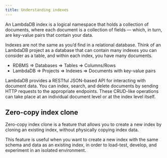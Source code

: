 ```yaml
---
title: Understanding indexes
---
```


An LambdaDB index is a logical namespace that holds a collection of documents,
where each document is a collection of fields — which, in turn,
are key-value pairs that contain your data.

Indexes are not the same as you’d find in a relational database.
Think of an LambdaDB project as a database that can contain many indexes you can consider as a table,
and within each index, you have many documents.

* RDBMS => Databases => Tables => Columns/Rows
* LambdaDB => Projects => Indexes => Documents with key-value pairs

LambdaDB provides a RESTful JSON-based API for interacting with document data.
You can index, search, and delete documents by sending HTTP requests to the appropriate endpoints.
These CRUD-like operations can take place at an individual document level or at the index level itself.

## Zero-copy index clone

Zero-copy index clone is a feature that allows you to create a new index by cloning an existing index,
without physically copying index data.

This feature is useful when you want to create a new index with the same schema and data as an existing index,
in order to load-test, develop, and experiment in an isolated environment.
